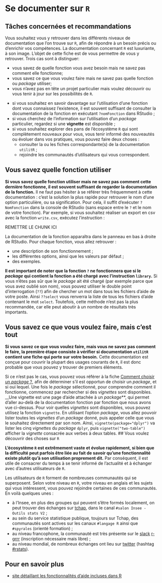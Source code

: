 # Se documenter sur `R`

## Tâches concernées et recommandations

Vous souhaitez vous y retrouver dans les différents niveaux de documentation que l'on trouve sur `R`, afin de répondre à un besoin précis ou d'enrichir vos compétences. La documentation concernant `R` est luxuriante, à son image. L'objet de cette fiche est de vous permettre de vous y retrouver. Trois cas sont à distinguer:

* vous savez de quelle fonction vous avez besoin mais ne savez pas comment elle fonctionne;
* vous savez ce que vous voulez faire mais ne savez pas quelle fonction ou _package_ utiliser;
* vous n'avez pas en tête un projet particulier mais voulez découvrir ou vous tenir à jour sur les possibilités de `R`. 

::: {.recommandation}


* si vous souhaitez en savoir davantage sur l'utilisation d'une fonction dont vous connaissez l'existence, il est souvent suffisant de consulter la documentation de la fonction en exécutant `?nomFonction` dans RStudio ;
* si vous cherchez de l'information sur l'utilisation d'un _package_ particulier, regardez si une __vignette__ est disponible ;
* si vous souhaitez explorer des pans de l'écosystème `R` qui sont complètement nouveaux pour vous, vous tenir informé des nouveautés ou évoluer dans vos pratiques, vous pouvez faire deux choses :
    - consulter la ou les fiches correspondante(s) de la documentation `utilitR` ;
    - rejoindre les communautés d'utilisateurs qui vous correspondent.
:::


## Vous savez quelle fonction utiliser

**Si vous savez quelle fonction utiliser mais ne savez pas comment cette dernière fonctionne, il est souvent suffisant de regarder la documentation de la fonction.** Il ne faut pas hésiter à se référer très fréquemment à cette documentation : c'est la solution la plus rapide pour retrouver le nom d'une option particulière, ou sa signification. Pour cela, il suffit d'exécuter `?NomFonction` dans la console de RStudio (sans espace entre le `?` et le nom de votre fonction). Par exemple, si vous souhaitez réaliser un export en csv avec la fonction `write.csv`, exécutez l'instruction :

REMETTRE LE CHUNK ICI 

La documentation de la fonction apparaîtra dans le panneau en bas à droite de RStudio. Pour chaque fonction, vous allez retrouver :

* une description de son fonctionnement ;
* les différentes options, ainsi que les valeurs par défaut ;
* des exemples.

**Il est important de noter que la fonction `?` ne fonctionnera que si le _package_ qui contient la fonction a été chargé avec l'instruction `library`.** Si vous n'êtes pas sûr que le _package_ ait été chargé (par exemple parce que vous avez oublié son nom), vous pouvez utiliser le double point d'interrogation (`??`) afin de chercher un mot dans tous les fichiers d'aide de votre poste. Ainsi `??select` vous renverra la liste de tous les fichiers d'aide contenant le mot `select`. Toutefois, cette méthode n'est pas la plus recommandée, car elle peut aboutir à un nombre de résultats très importants.

## Vous savez ce que vous voulez faire, mais c'est tout

**Si vous savez ce que vous voulez faire, mais vous ne savez pas comment le faire, la première étape consiste à vérifier si documentation `utilitR` contient une fiche qui porte sur votre besoin.** Cette documentation est conçue pour couvrir la plupart des usages courants de `R`, il est donc probable que vous pouvez y trouver de premiers éléments.

Si ce n'est pas le cas, vous pouvez vous référer à la fiche [Comment choisir un _package_\ ?](#choisir-package), afin de déterminer s'il est opportun de choisir un _package_, et si oui lequel. Une fois le _package_ sélectionné, pour comprendre comment il fonctionne, commencez par rechercher si des _vignettes_ sont disponibles. __Une vignette est une page d'aide attachée à un _package_**, qui permet d'aller au-delà de la documentation fonction par fonction que nous avons vue ci-dessus. Pour voir quelles _vignettes_ sont disponibles, vous pouvez utilisez la fonction `vignette`. En utilisant l'option _package_, vous allez pouvoir lister toutes les _vignettes_ d'un _package_ donné, puis appeler celle que vous le souhaitez directement par son nom. Ainsi, `vignette(package="dplyr")` va lister les cinq _vignettes_ du _package_ `dplyr`, puis `vignette("two-table")` afficher la _vignette_ consacrée aux verbes à deux tables.
## Vous voulez découvrir des choses sur `R`

__L'écosystème `R` est extrêmement vaste et évolue rapidement, si bien que la difficulté peut parfois être liée au fait de savoir qu'une fonctionnalité existe plutôt qu'à son utilisation proprement dit.__ Par conséquent, il est utile de consacrer du temps à se tenir informé de l'actualité et à échanger avec d'autres utilisateurs de `R`.

Les utilisateurs de `R` forment de nombreuses communautés qui se superposent. Selon votre niveau en `R`, votre niveau en anglais et les sujets qui vous intéressent, vous pouvez rejoindre certaines de ces communautés. En voilà quelques unes :

* à l'Insee, en plus des groupes qui peuvent s'être formés localement, on peut trouver des échanges sur [tchap](https://tchap.gouv.fr/), dans le canal `#salon Insee - Outils stats V2` ;
* au sein du service statistique publique, toujours sur Tchap, des communautés sont actives sur les canaux `#langage R` ainsi que `#spyrales` (orienté formation) ;
* au niveau francophone, la communauté est très présente sur le [slack](https://fr.wikipedia.org/wiki/Slack_(plateforme)) [r-grrr](r-grrr.slack.com) (inscription nécessaire mais libre) ;
* au niveau mondial, de nombreux échanges ont lieu sur [twitter](https://twitter.com) (hashtag [#rstats](https://twitter.com/search?q=%23rstats&src=typed_query)).


## Pour en savoir plus

* [site détaillant les fonctionnalités d'aide incluses dans R](https://www.r-project.org/help.html)
